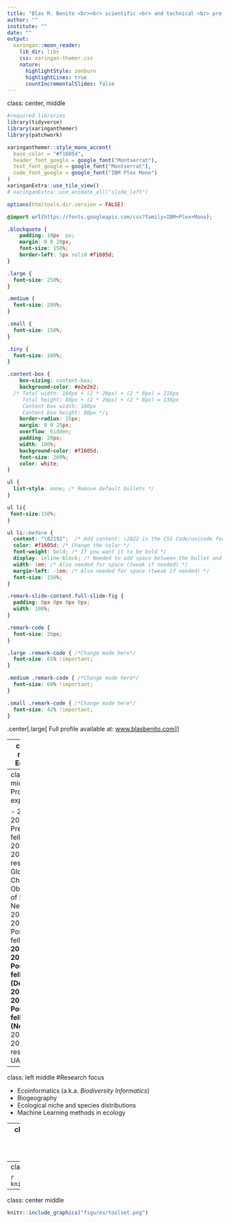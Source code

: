 ```yaml
---
title: "Blas M. Benito <br><br> scientific <br> and technical <br> profile"
author: ""
institute: ""
date: ""
output:
  xaringan::moon_reader:
    lib_dir: libs
    css: xaringan-themer.css
    nature:
      highlightStyle: zenburn
      highlightLines: true
      countIncrementalSlides: false
---
```

class: center, middle

```r
#required libraries
library(tidyverse)
library(xaringanthemer)
library(patchwork)
```


```r
xaringanthemer::style_mono_accent(
  base_color = "#f1605d",
  header_font_google = google_font("Montserrat"),
  text_font_google = google_font("Montserrat"),
  code_font_google = google_font("IBM Plex Mono")
)
xaringanExtra::use_tile_view()
# xaringanExtra::use_animate_all("slide_left")
```

```r
options(htmltools.dir.version = FALSE)
```

```css
@import url(https://fonts.googleapis.com/css?family=IBM+Plex+Mono);

.blockquote {
    padding: 10px  px;
    margin: 0 0 20px;
    font-size: 150%;
    border-left: 5px solid #f1605d;
}

.large { 
  font-size: 250%;
}

.medium { 
  font-size: 200%;
}

.small { 
  font-size: 150%;
}

.tiny {
  font-size: 100%;
}

.content-box { 
    box-sizing: content-box;
    background-color: #e2e2e2;
  /* Total width: 160px + (2 * 20px) + (2 * 8px) = 216px
     Total height: 80px + (2 * 20px) + (2 * 8px) = 136px
     Content box width: 160px
     Content box height: 80px */;
    border-radius: 15px;
    margin: 0 0 25px;
    overflow: hidden;
    padding: 20px;
    width: 100%;
    background-color: #f1605d;
    font-size: 200%;
    color: white;
}

ul {
  list-style: none; /* Remove default bullets */
}

ul li{
 font-size:150%;
}

ul li::before {
  content: "\02192";  /* Add content: \2022 is the CSS Code/unicode for a bullet */
  color: #f1605d; /* Change the color */
  font-weight: bold; /* If you want it to be bold */
  display: inline-block; /* Needed to add space between the bullet and the text */
  width: 1em; /* Also needed for space (tweak if needed) */
  margin-left: -1em; /* Also needed for space (tweak if needed) */
  font-size: 150%;
}

.remark-slide-content.full-slide-fig {
  padding: 0px 0px 0px 0px;
  width: 100%;
}

.remark-code {
  font-size: 26px;
}

.large .remark-code { /*Change made here*/
  font-size: 65% !important;
}

.medium .remark-code { /*Change made here*/
  font-size: 60% !important;
}

.small .remark-code { /*Change made here*/
  font-size: 42% !important;
}
```


.center[.large[ Full profile available at: [www.blasbenito.com](https://www.blasbenito.com)]]

---
class: left middle
# Education

- 2003 Degree in Biology
- 2006 Master's Degree in Environmental Auditing
- **2009 Master's Degree in Geographic Information Systems**
- **2009 PhD in Plant Ecology and Global Change**


---
class: left middle
# Professional experience

- 2006 - 2010 Predoctoral fellow UGR
- 2010 - 2012 Staff researcher Global Change Observatory of Sierra Nevada
- 2012 - 2014 Postdoctoral fellow UGR
- **2014 - 2016 Postdoctoral fellow AU (Denmark)**
- **2016 - 2019 Postdoctoral fellow UiB (Norway)**
- 2020 - 2021 Staff researcher UA (Spain)

---
class: left middle
#Research focus

- Ecoinformatics (a.k.a. *Biodiversity Informatics*)
- Biogeography
- Ecological niche and species distributions
- Machine Learning methods in ecology

---
class: center middle
#One question about ecological phenomena: <br><br> WHY WHERE?

---
class: center middle

```r
knitr::include_graphics("figures/map.png")
```

---
class: center middle

```r
knitr::include_graphics("figures/toolset.png")
```
